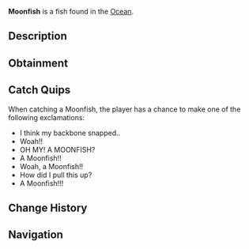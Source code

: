 {{FishInfobox
|image          = Moonfish.png
|rarity         = Legendary
|sea            = First Sea
|location       = [[Ocean]]
|sublocation    = 
|sources        = Fishing Rod
|radar_location = 
|prog_speed     = -40
|xp             = 900
|weather        = Clear
|time           = Night
|season         = Winter
|bait           = Minnow
|base_weight    = 500
|base_value     = 1800
|weight_range   = 250
|base_chance    = 0.2
|base_resil     = 20
}}
'''Moonfish''' is a {{Rarity|Legendary}} fish found in the [[Ocean]].

== Description ==
{{Description|The Moonfish is a sizable, flat, bony fish that inhabits deep and occasionally warm waters. While their behaviour resembles that of the Ocean Sunfish, Moonfish are far more aggressive, using their rock-hard skulls to charge at fish, boats, and swimmers.|Bestiary Entry}}

== Obtainment ==
{{Fish Availability|
Ancient Isle/Algae Hunt
Atlantis/Surrounding Ocean
Forsaken Shores/Algae Hunt
LEGO Pool/Studalodon Hunt
Lovestorm/Normal
Lovestorm/Supercharged
Lucky Event/Blarney McBreeze
Lucky Event/O'Mango Goldgrin
Lucky Event/Plumrick O'Luck
Lucky Event/Rowdy McCharm
Lucky Event/Sunny O'Coin
Megalodon Hunt/Eclipse and Weekend
Megalodon Hunt/Normal
Moosewood/Surrounding Ocean
Mushgrove Swamp/Algae Hunt
Northern Summit/Surrounding Ocean
Ocean
Ocean/Deep Ocean
Ocean/The Arch
Orca Migration/Ancient
Orca Migration/Normal
Snowcap Island/Algae Hunt
Snowcap Island/Surrounding Ocean
Whale Migration/Moby
Whale Migration/Normal
|top_rods      = 
Leviathan's Fang Rod\33745.08\281820.86;
Free Spirit Rod\28487.23\239226.73;
Ethereal Prism Rod\27382.16\169866.26;
Trident Rod\27368.04\229828.15;
Seraphic Rod\26295.22\171660.1;
Resourceful Rod\20984.36\151689.49;
Destiny Rod\22732.06\155217.44;
Heaven's Rod\20909.06\149602.98;
No-Life Rod\25935.6\186448.35;
Rod Of The Eternal King\20558.17\161867.09;
Poseidon Rod\21281.52\167823.85;
Rod Of The Exalted One\21448.99\162088.12;
Rod Of The Forgotten Fang\24295.81\166561.8;
Challenger's Rod\23528.15\170538.14;
Rod Of The Depths\21491.31\159993.05;
Zeus Rod\20797.37\153146.11;
Verdant Shear Rod\20300.34\152118.9;
Blazebringer Rod\19859.14\147035.87;
Depthseeker Rod\18897.47\143562.24;
Avalanche Rod\16876.7\126783.73;
Volcanic Rod\16225.81\126273.79;
Steady Rod\6220.07\41639.88
|recommended   = Ethereal Prism Rod
}}

== Catch Quips ==
When catching a Moonfish, the player has a chance to make one of the following exclamations:
* I think my backbone snapped..
* Woah!!
* OH MY! A MOONFISH?
* A Moonfish!!
* Woah, a Moonfish!!
* How did I pull this up?
* A Moonfish!!!

== Change History ==
{{Change History|{{subst:Current Version}}}}

== Navigation ==
{{Fish Navbox|Ocean}}